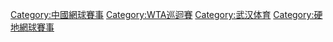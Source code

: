 [[Category:中國網球賽事|Category:中國網球賽事]]
[[Category:WTA巡迴賽|Category:WTA巡迴賽]]
[[Category:武汉体育|Category:武汉体育]]
[[Category:硬地網球賽事|Category:硬地網球賽事]]